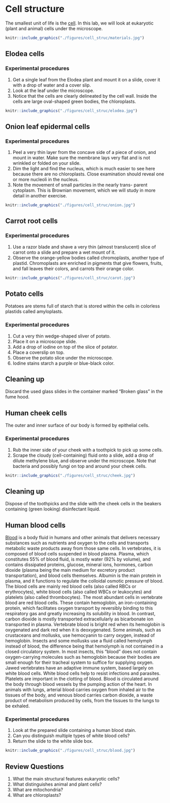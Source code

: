 # Cell structure

The smallest unit of life is the [cell](https://en.wikipedia.org/wiki/Cell_(biology)). In this lab, we will look at eukaryotic (plant and animal) cells under the microscope.

```r
knitr::include_graphics("./figures/cell_struc/materials.jpg")
```

## Elodea cells
### Experimental procedures
1.	Get a single leaf from the Elodea plant and mount it on a slide, cover it with a drop of water and a cover slip.
2.	Look at the leaf under the microscope.
3.	Notice that the cells are clearly delineated by the cell wall. Inside the cells are large oval-shaped green bodies, the chloroplasts.

```r
knitr::include_graphics("./figures/cell_struc/elodea.jpg")
```

## Onion leaf epidermal cells
### Experimental procedures
1.	Peel a very thin layer from the concave side of a piece of onion, and mount in water. Make sure the membrane lays very flat and is not wrinkled or folded on your slide.
2.	Dim the light and find the nucleus, which is much easier to see here because there are no chloroplasts. Close examination should reveal one or more nucleoli in the nucleus.
3.	Note the movement of small particles in the nearly trans- parent cytoplasm. This is Brownian movement, which we will study in more detail in another exercise.


```r
knitr::include_graphics("./figures/cell_struc/onion.jpg")
```

## Carrot root cells
### Experimental procedures
1.	Use a razor blade and shave a very thin (almost translucent) slice of carrot onto a slide and prepare a wet mount of it.
2.	Observe the orange-yellow bodies called chromoplasts, another type of plastid. Chromoplasts are enriched in pigments that give flowers, fruits, and fall leaves their colors, and carrots their orange color.


```r
knitr::include_graphics("./figures/cell_struc/carot.jpg")
```

## Potato cells
Potatoes are stems full of starch that is stored within the cells in colorless plastids called amyloplasts.

### Experimental procedures
1.	Cut a very thin wedge-shaped sliver of potato.
2.	Place it on a microscope slide.
2.	Add a drop of iodine on top of the slice of potator.
3.	Place a coverslip on top.
4.	Observe the potato slice under the microscope.
4.	Iodine stains starch a purple or blue-black color.

## Cleaning up
Discard the used glass slides in the container marked "Broken glass" in the fume hood.

## Human cheek cells
The outer and inner surface of our body is formed by epithelial cells.

### Experimental procedures
1.	Rub the inner side of your cheek with a toothpick to pick up some cells.
2.	Scrape the cloudy (cell-containing) fluid onto a slide, add a drop of dilute methylene blue, and observe under the microscope. Note that bacteria and possibly fungi on top and around your cheek cells.

```r
knitr::include_graphics("./figures/cell_struc/cheek.jpg")
```

## Cleaning up
Dispose of the toothpicks and the slide with the cheek cells in the beakers containing (green looking) disinfectant liquid.

## Human blood cells
[Blood](https://en.wikipedia.org/wiki/Blood) is a body fluid in humans and other animals that delivers necessary substances such as nutrients and oxygen to the cells and transports metabolic waste products away from those same cells. In vertebrates, it is composed of blood cells suspended in blood plasma. Plasma, which constitutes 55% of blood fluid, is mostly water (92% by volume), and contains dissipated proteins, glucose, mineral ions, hormones, carbon dioxide (plasma being the main medium for excretory product transportation), and blood cells themselves. Albumin is the main protein in plasma, and it functions to regulate the colloidal osmotic pressure of blood. The blood cells are mainly red blood cells (also called RBCs or erythrocytes), white blood cells (also called WBCs or leukocytes) and platelets (also called thrombocytes). The most abundant cells in vertebrate blood are red blood cells. These contain hemoglobin, an iron-containing protein, which facilitates oxygen transport by reversibly binding to this respiratory gas and greatly increasing its solubility in blood. In contrast, carbon dioxide is mostly transported extracellularly as bicarbonate ion transported in plasma.
Vertebrate blood is bright red when its hemoglobin is oxygenated and dark red when it is deoxygenated. Some animals, such as crustaceans and mollusks, use hemocyanin to carry oxygen, instead of hemoglobin. Insects and some mollusks use a fluid called hemolymph instead of blood, the difference being that hemolymph is not contained in a closed circulatory system. In most insects, this "blood" does not contain oxygen-carrying molecules such as hemoglobin because their bodies are small enough for their tracheal system to suffice for supplying oxygen.
Jawed vertebrates have an adaptive immune system, based largely on white blood cells. White blood cells help to resist infections and parasites. Platelets are important in the clotting of blood.
Blood is circulated around the body through blood vessels by the pumping action of the heart. In animals with lungs, arterial blood carries oxygen from inhaled air to the tissues of the body, and venous blood carries carbon dioxide, a waste product of metabolism produced by cells, from the tissues to the lungs to be exhaled.

### Experimental procedures
1.	Look at the prepared slide containing a human blood stain.
2.	Can you distinguish multiple types of white blood cells?
3.	Return the slide to the white slide box.

```r
knitr::include_graphics("./figures/cell_struc/blood.jpg")
```

## Review Questions
1. What the main structural features eukaryotic cells?
2. What distinguishes animal and plant cells?
3. What are mitochondria?
4. What are chloroplasts?

